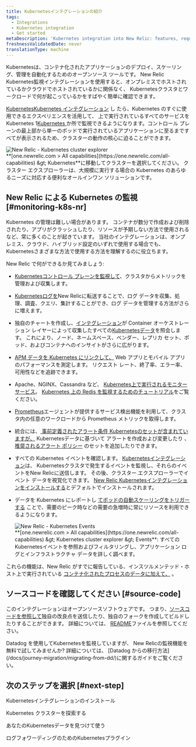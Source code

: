 ```yaml
---
title: Kubernetesインテグレーションの紹介
tags:
  - Integrations
  - Kubernetes integration
  - Get started
metaDescription: 'Kubernetes integration into New Relic: features, requirements, and getting started.'
freshnessValidatedDate: never
translationType: machine
---
```


Kubernetesは、コンテナ化されたアプリケーションのデプロイ、スケーリング、管理を自動化するためのオープンソース ツールです。 New Relic Kubernetes監視インテグレーションを使用すると、オンプレミスでホストされているかクラウドでホストされているかに関係なく、 Kubernetesクラスタとワークロードで何が起こっているかをすばやく簡単に確認できます。

[KubernetesKubernetes インテグレーション](/docs/kubernetes-pixie/kubernetes-integration/installation/kubernetes-integration-install-configure/) し たら、Kubernetes のすぐに使用できるエクスペリエンスを活用して、 上で実行されているすべてのサービスをKubernetes 1[Kubernetes ](/docs/integrations/kubernetes-integration/cluster-explorer/kubernetes-cluster-explorer)か所で監視できるようになります。コントロール プレーンの最上部から単一のポッドで実行されているアプリケーションに至るまですべてが表示されるため、クラスターの動作の核心に迫ることができます。

<img title="New Relic - Kubernetes cluster explorer" alt="New Relic - Kubernetes cluster explorer" src="/images/kubernetes_screenshot-crop_cluster-explorer.webp" />

<figcaption>
  <DNT>**[one.newrelic.com &gt; All capabilities](https://one.newrelic.com/all-capabilities) &amp;gt; Kubernetes**</DNT>に移動してクラスターを選択してください。 クラスター エクスプローラーは、大規模に実行する場合の Kubernetes のあらゆるニーズに対応する便利なオールインワン ソリューションです。
</figcaption>

## New Relic による Kubernetes の監視 [#monitoring-k8s-nr]

Kubernetes の管理は難しい場合があります。 コンテナが数分で作成および削除されたり、アプリがクラッシュしたり、リソースが予期しない方法で使用されるなど、常に多くのことが起きています。 当社のインテグレーションは、オンプレミス、クラウド、ハイブリッド設定のいずれで使用する場合でも、 Kubernetesさまざまな方法で使用する方法を理解するのに役立ちます。

New Relic で何ができるか見てみましょう:

* [Kubernetesコントロール プレーンを監視して](/docs/kubernetes-pixie/kubernetes-integration/advanced-configuration/configure-control-plane-monitoring)、クラスタからメトリックを管理および収集します。

* [Kubernetesログを](/docs/logs/forward-logs/kubernetes-plugin-log-forwarding/)New Relicに転送することで、ログ データを収集、処理、調査、クエリ、集計することができ、ログ データを管理する方法がさらに増えます。

* 独自のチャートを作成し、[インテグレーション](/docs/using-new-relic/data/understand-data/query-new-relic-data)が Container オーケストレーション レイヤーによって収集したすべての[Kubernetesデータ](/docs/integrations/kubernetes-integration/understand-use-data/find-use-your-kubernetes-data)を照会します。 これにより、ノード、ネームスペース、ベンダー、レプリカ セット、ポッド、およびコンテナへのインサイトがさらに広がります。

* [APM データを Kubernetes にリンクして、](/docs/integrations/kubernetes-integration/link-your-applications/link-your-applications-kubernetes) Web アプリとモバイル アプリのパフォーマンスを測定します。 リクエスト レート、終了率、エラー率、可用性などを追跡できます。

* Apache、NGINX、Cassandra など、 [Kubernetes上で実行されるモニター サービス](/docs/integrations/kubernetes-integration/link-apps-services/monitor-services-running-kubernetes)。 [Kubernetes 上の Redis を監視するためのチュートリアル](/docs/integrations/kubernetes-integration/link-apps-services/tutorial-monitor-redis-running-kubernetes)をご覧ください。

* [Prometheus](/docs/infrastructure/prometheus-integrations/get-started/send-prometheus-metric-data-new-relic/#Agent)エージェントが提供するサービス検出機能を利用して、クラスタ内の任意のワークロードから Prometheus メトリックを取得します。

* 統合には、[ 事前定義されたアラート条件](/docs/kubernetes-pixie/kubernetes-integration/installation/predefined-alert-policy)[ Kubernetesのセットが含まれていますが、](/docs/kubernetes-pixie/kubernetes-integration/installation/create-alerts) Kubernetesデータに基づいて アラートを作成および変更したり 、[ 推奨されるアラート ポリシー](/docs/kubernetes-pixie/kubernetes-integration/installation/recommended-alert-policies) のセットを追加したりできます。

* すべての Kubernetes イベントを確認します。 [Kubernetesインテグレーション](/docs/integrations/kubernetes-integration/kubernetes-events/install-kubernetes-events-integration)は、 Kubernetesクラスタで発生するイベントを監視し、それらのイベントをNew Relicに送信します。 その後、クラスター エクスプローラーでイベント データを視覚化できます。 [New Relic Kubernetesインテグレーションをインストールする](/docs/kubernetes-pixie/kubernetes-integration/installation/kubernetes-integration-install-configure/)とデフォルトでインストールされます。

* データを Kubernetes にレポートし [てポッドの自動スケーリングをトリガーする](/docs/journey-demand/autoscale-your-infra) ことで、需要のピーク時などの需要の急増時に常にリソースを利用できるようになります。

  <img title="New Relic - Kubernetes Events" alt="New Relic - Kubernetes Events" src="/images/kubernetes_screenshot-full_events.gif" />

  <figcaption>
    <DNT>**[one.newrelic.com &gt; All capabilities](https://one.newrelic.com/all-capabilities) &amp;gt; Kubernetes cluster explorer &amp;gt; Events**</DNT>: すべてのKubernetesイベントを参照およびフィルタリングし、アプリケーション ログとインフラストラクチャ データを詳しく調べます。
  </figcaption>

これらの機能は、New Relic がすでに報告している、インスツルメンテッド・ホスト上で実行されている [コンテナ化されたプロセスのデータに加えて、](/docs/infrastructure/new-relic-infrastructure/data-instrumentation/docker-instrumentation-infrastructure) 。

## ソースコードを確認してください [#source-code]

このインテグレーションはオープンソースソフトウェアです。 つまり、[ソースコードを参照して](https://github.com/newrelic/nri-kubernetes)独自の改良点を送信したり、独自のフォークを作成してビルドしたりすることができます。 詳細については、 [README](https://github.com/newrelic/nri-kubernetes/blob/main/README.md)ファイルを参照してください。

<Callout variant="tip">
  Datadog を使用してKubernetesを監視していますが、 New Relicの監視機能を無料で試してみませんか? 詳細については、 [Datadog からの移行方法](/docs/journey-migration/migrating-from-dd/)に関するガイドをご覧ください。
</Callout>

## 次のステップを選択 [#next-step]

<DocTiles>
  <DocTile path="/docs/kubernetes-pixie/kubernetes-integration/installation/kubernetes-integration-install-configure/">Kubernetesインテグレーションのインストール</DocTile>

  <DocTile path="/docs/kubernetes-pixie/kubernetes-integration/understand-use-data/kubernetes-cluster-explorer/">Kubernetes クラスターを探索する</DocTile>

  <DocTile path="/docs/kubernetes-pixie/kubernetes-integration/understand-use-data/find-use-your-kubernetes-data/">あなたのKubernetesデータを見つけて使う</DocTile>

  <DocTile path="/docs/logs/forward-logs/kubernetes-plugin-log-forwarding/">ログフォワーディングのためのKubernetesプラグイン</DocTile>
</DocTiles>